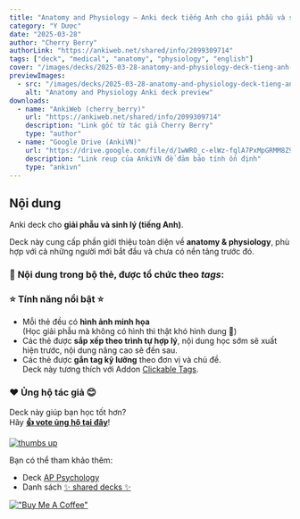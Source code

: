 ```yaml
---
title: "Anatomy and Physiology – Anki deck tiếng Anh cho giải phẫu và sinh lý"
category: "Y Dược"
date: "2025-03-28"
author: "Cherry Berry"
authorLink: "https://ankiweb.net/shared/info/2099309714"
tags: ["deck", "medical", "anatomy", "physiology", "english"]
cover: "/images/decks/2025-03-28-anatomy-and-physiology-deck-tieng-anh-1743171200363.webp"
previewImages:
  - src: "/images/decks/2025-03-28-anatomy-and-physiology-deck-tieng-anh-1743171200363.webp"
    alt: "Anatomy and Physiology Anki deck preview"
downloads:
  - name: "AnkiWeb (cherry_berry)"
    url: "https://ankiweb.net/shared/info/2099309714"
    description: "Link gốc từ tác giả Cherry Berry"
    type: "author"
  - name: "Google Drive (AnkiVN)"
    url: "https://drive.google.com/file/d/1wWRO_c-elWz-fqlA7PxMpGRMM8Z9F4_7/view?usp=sharing"
    description: "Link reup của AnkiVN để đảm bảo tính ổn định"
    type: "ankivn"
---
```


## Nội dung

Anki deck cho **giải phẫu và sinh lý (tiếng Anh)**.

Deck này cung cấp phần giới thiệu toàn diện về **anatomy & physiology**, phù hợp với cả những người mới bắt đầu và chưa có nền tảng trước đó.

### 📖 **Nội dung trong bộ thẻ**, được tổ chức theo _tags_:


### ⭐ Tính năng nổi bật ⭐

- Mỗi thẻ đều có **hình ảnh minh họa**  
  (Học giải phẫu mà không có hình thì thật khó hình dung 👀)
- Các thẻ được **sắp xếp theo trình tự hợp lý**, nội dung học sớm sẽ xuất hiện trước, nội dung nâng cao sẽ đến sau.
- Các thẻ được **gắn tag kỹ lưỡng** theo đơn vị và chủ đề.  
  Deck này tương thích với Addon [Clickable Tags](https://ankiweb.net/shared/info/1739176371).

### ❤️ Ủng hộ tác giả 😊

Deck này giúp bạn học tốt hơn?  
Hãy **[👍 vote ủng hộ tại đây](https://ankiweb.net/shared/review/2099309714)**!

[![thumbs up](https://i.ibb.co/jR0T49G/positive-rating-downsized.gif)](https://ankiweb.net/shared/review/2099309714)

Bạn có thể tham khảo thêm:

- Deck [AP Psychology](https://ankiweb.net/shared/info/1320299468)
- Danh sách [✨ shared decks ✨](https://tinyurl.com/cherrydecks)

[!["Buy Me A Coffee"](https://i.ibb.co/TRQnRyq/kofi-support.gif)](https://ko-fi.com/cherry_berry)